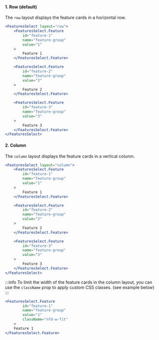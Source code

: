 
#### 1. Row (default)
The `row` layout displays the feature cards in a horizontal row.

<NewfoldRoot>
    <FeaturesSelectLayoutDemo />
</NewfoldRoot>

```jsx
<FeaturesSelect layout="row">
    <FeaturesSelect.Feature
        id="feature-1"
        name="feature-group"
        value="1"
    >
        Feature 1
    </FeaturesSelect.Feature>

    <FeaturesSelect.Feature
        id="feature-2"
        name="feature-group"
        value="2"
    >
        Feature 2
    </FeaturesSelect.Feature>

    <FeaturesSelect.Feature
        id="feature-3"
        name="feature-group"
        value="3"
    >
        Feature 3
    </FeaturesSelect.Feature>
</FeaturesSelect>
```

#### 2. Column
The `column` layout displays the feature cards in a vertical column.

<NewfoldRoot>
    <FeaturesSelectLayoutDemo layout="column" />
</NewfoldRoot>

```jsx
<FeaturesSelect layout="column">
    <FeaturesSelect.Feature
        id="feature-1"
        name="feature-group"
        value="1"
    >
        Feature 1
    </FeaturesSelect.Feature>

    <FeaturesSelect.Feature
        id="feature-2"
        name="feature-group"
        value="2"
    >
        Feature 2
    </FeaturesSelect.Feature>

    <FeaturesSelect.Feature
        id="feature-3"
        name="feature-group"
        value="3"
    >
        Feature 3
    </FeaturesSelect.Feature>
</FeaturesSelect>
```

:::info
To limit the width of the feature cards in the column layout, you can use the `className` prop to apply custom CSS classes. (see example below)
:::

```jsx
<FeaturesSelect.Feature
        id="feature-1"
        name="feature-group"
        value="1"
        className="nfd-w-fit"
    >
    Feature 1
</FeaturesSelect.Feature>
```
